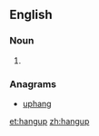 ==English==

===Noun===
{{en-noun}}

# {{alternative spelling of|hang-up|lang=en}}

===Anagrams===
* [[uphang#English|uphang]]

[[et:hangup]]
[[zh:hangup]]